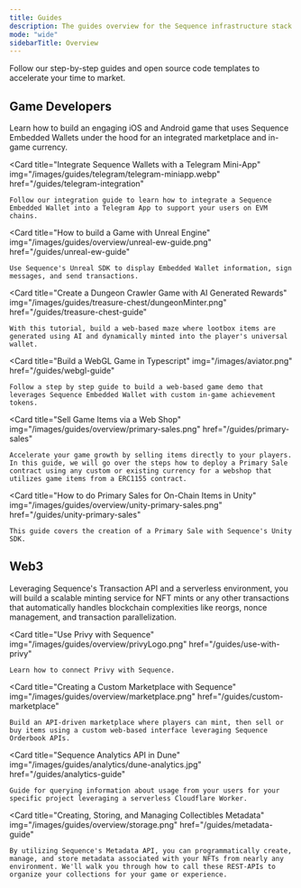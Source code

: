---
title: Guides
description: The guides overview for the Sequence infrastructure stack for web3 gaming.
mode: "wide"
sidebarTitle: Overview
---
Follow our step-by-step guides and open source code templates to accelerate your time to market.

## Game Developers
<CardGroup cols={2}>
  <Card 
    title="Build a Mobile Game with Unity + Sequence" 
    img="/images/unity/jellyforest.webp" 
    href="/guides/jelly-forest-unity-guide"
  >
    Learn how to build an engaging iOS and Android game that uses Sequence Embedded Wallets under the hood for an integrated marketplace and in-game currency.
  </Card>

  <Card 
    title="Integrate Sequence Wallets with a Telegram Mini-App" 
    img="/images/guides/telegram/telegram-miniapp.webp" 
    href="/guides/telegram-integration"
  >
    Follow our integration guide to learn how to integrate a Sequence Embedded Wallet into a Telegram App to support your users on EVM chains.
  </Card>

  <Card 
    title="How to build a Game with Unreal Engine" 
    img="/images/guides/overview/unreal-ew-guide.png" 
    href="/guides/unreal-ew-guide"
  >
    Use Sequence's Unreal SDK to display Embedded Wallet information, sign messages, and send transactions.
  </Card>

  <Card 
    title="Create a Dungeon Crawler Game with AI Generated Rewards" 
    img="/images/guides/treasure-chest/dungeonMinter.png" 
    href="/guides/treasure-chest-guide"
  >
    With this tutorial, build a web-based maze where lootbox items are generated using AI and dynamically minted into the player's universal wallet.
  </Card>

  <Card 
    title="Build a WebGL Game in Typescript" 
    img="/images/aviator.png" 
    href="/guides/webgl-guide"
  >
    Follow a step by step guide to build a web-based game demo that leverages Sequence Embedded Wallet with custom in-game achievement tokens.
  </Card>

  <Card 
    title="Sell Game Items via a Web Shop" 
    img="/images/guides/overview/primary-sales.png" 
    href="/guides/primary-sales"
  >
    Accelerate your game growth by selling items directly to your players. In this guide, we will go over the steps how to deploy a Primary Sale contract using any custom or existing currency for a webshop that utilizes game items from a ERC1155 contract.
  </Card>

  <Card 
    title="How to do Primary Sales for On-Chain Items in Unity" 
    img="/images/guides/overview/unity-primary-sales.png" 
    href="/guides/unity-primary-sales"
  >
    This guide covers the creation of a Primary Sale with Sequence's Unity SDK.
  </Card>
</CardGroup>

## Web3
<CardGroup cols={2}>
  <Card 
    title="Build a Scalable NFT Minting Service" 
    img="/images/guides/overview/sword.png" 
    href="/guides/mint-collectibles-serverless"
  >
    Leveraging Sequence's Transaction API and a serverless environment, you will build a scalable minting service for NFT mints or any other transactions that automatically handles blockchain complexities like reorgs, nonce management, and transaction parallelization.
  </Card>

  <Card 
    title="Use Privy with Sequence" 
    img="/images/guides/overview/privyLogo.png" 
    href="/guides/use-with-privy"
  >
    Learn how to connect Privy with Sequence.
  </Card>

  <Card 
    title="Creating a Custom Marketplace with Sequence" 
    img="/images/guides/overview/marketplace.png" 
    href="/guides/custom-marketplace"
  >
    Build an API-driven marketplace where players can mint, then sell or buy items using a custom web-based interface leveraging Sequence Orderbook APIs.
  </Card>

  <Card 
    title="Sequence Analytics API in Dune" 
    img="/images/guides/analytics/dune-analytics.jpg" 
    href="/guides/analytics-guide"
  >
    Guide for querying information about usage from your users for your specific project leveraging a serverless Cloudflare Worker.
  </Card>

  <Card 
    title="Creating, Storing, and Managing Collectibles Metadata" 
    img="/images/guides/overview/storage.png" 
    href="/guides/metadata-guide"
  >
    By utilizing Sequence's Metadata API, you can programmatically create, manage, and store metadata associated with your NFTs from nearly any environment. We'll walk you through how to call these REST-APIs to organize your collections for your game or experience.
  </Card>
</CardGroup>
